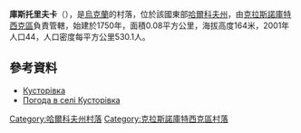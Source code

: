 {{coord|49|59|0|N|35|16|38|E|scale:100000_region:UA|display=title}}

'''庫斯托里夫卡'''（{{lang-uk|Кусторівка}}），是[[烏克蘭|烏克蘭]]的村落，位於該國東部[[哈爾科夫州|哈爾科夫州]]，由[[克拉斯諾庫特西克區|克拉斯諾庫特西克區]]負責管轄，始建於1750年，面積0.08平方公里，海拔高度164米，2001年人口44，人口密度每平方公里530.1人。

==參考資料==
* [http://w1.c1.rada.gov.ua/pls/z7502/A005?rdat1=09.01.2009&rf7571=33495 Кусторівка]{{dead link|date=2018年2月 |bot=InternetArchiveBot |fix-attempted=yes }}
* [http://weather.in.ua/ua/har'kovskaja/12885 Погода в селі Кусторівка] {{Wayback|url=http://weather.in.ua/ua/har%27kovskaja/12885 |date=20160323022234 }}

{{DEFAULTSORT:Кусторівка}}
[[Category:哈爾科夫州村落|Category:哈爾科夫州村落]]
[[Category:克拉斯諾庫特西克區村落|Category:克拉斯諾庫特西克區村落]]


{{Kharkiv-geo-stub}}